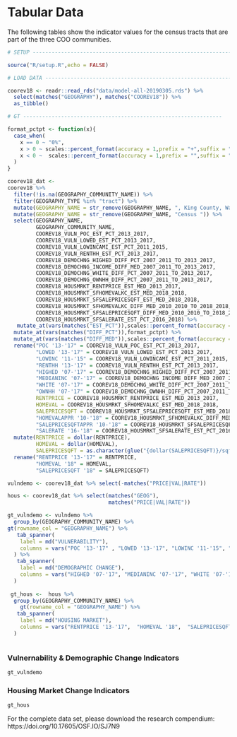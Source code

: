 # Tabular Data

The following tables show the indicator values for the census tracts that are part of the three COO communities.

```r

# SETUP -------------------------------------------------------------------

source("R/setup.R",echo = FALSE)

# LOAD DATA ---------------------------------------------------------------

coorev18 <- readr::read_rds("data/model-all-20190305.rds") %>% 
  select(matches("GEOGRAPHY"), matches("COOREV18")) %>%  
  as_tibble() 

# GT ---------------------------------------------------------------

format_pctpt <- function(x){
  case_when(
    x == 0 ~ "0%",
    x > 0 ~ scales::percent_format(accuracy = 1,prefix = "+",suffix = "%pts.")(x),
    x < 0 ~  scales::percent_format(accuracy = 1,prefix = "",suffix = "%pts.")(x)
  )
}

coorev18_dat <- 
coorev18 %>% 
  filter(!is.na(GEOGRAPHY_COMMUNITY_NAME)) %>% 
  filter(GEOGRAPHY_TYPE %in% "tract") %>% 
  mutate(GEOGRAPHY_NAME = str_remove(GEOGRAPHY_NAME, ", King County, Washington")) %>% 
  mutate(GEOGRAPHY_NAME = str_remove(GEOGRAPHY_NAME, "Census ")) %>% 
  select(GEOGRAPHY_NAME, 
         GEOGRAPHY_COMMUNITY_NAME,
         COOREV18_VULN_POC_EST_PCT_2013_2017,
         COOREV18_VULN_LOWED_EST_PCT_2013_2017, 
         COOREV18_VULN_LOWINCAMI_EST_PCT_2011_2015,
         COOREV18_VULN_RENTHH_EST_PCT_2013_2017,
         COOREV18_DEMOCHNG_HIGHED_DIFF_PCT_2007_2011_TO_2013_2017,
         COOREV18_DEMOCHNG_INCOME_DIFF_MED_2007_2011_TO_2013_2017,
         COOREV18_DEMOCHNG_WHITE_DIFF_PCT_2007_2011_TO_2013_2017,
         COOREV18_DEMOCHNG_OWNHH_DIFF_PCT_2007_2011_TO_2013_2017,
         COOREV18_HOUSMRKT_RENTPRICE_EST_MED_2013_2017,
         COOREV18_HOUSMRKT_SFHOMEVALKC_EST_MED_2018_2018,
         COOREV18_HOUSMRKT_SFSALEPRICESQFT_EST_MED_2018_2018,
         COOREV18_HOUSMRKT_SFHOMEVALKC_DIFF_MED_2010_2010_TO_2018_2018,
         COOREV18_HOUSMRKT_SFSALEPRICESQFT_DIFF_MED_2010_2010_TO_2018_2018,
         COOREV18_HOUSMRKT_SFSALERATE_EST_PCT_2016_2018) %>% 
   mutate_at(vars(matches("EST_PCT")),scales::percent_format(accuracy = 1)) %>% 
  mutate_at(vars(matches("DIFF_PCT")),format_pctpt) %>% 
  mutate_at(vars(matches("DIFF_MED")),scales::percent_format(accuracy = 1)) %>%  
  rename("POC '13-'17" = COOREV18_VULN_POC_EST_PCT_2013_2017,
         "LOWED '13-'17" = COOREV18_VULN_LOWED_EST_PCT_2013_2017, 
         "LOWINC '11-'15" = COOREV18_VULN_LOWINCAMI_EST_PCT_2011_2015,
         "RENTHH '13-'17" = COOREV18_VULN_RENTHH_EST_PCT_2013_2017,
         "HIGHED '07-'17" = COOREV18_DEMOCHNG_HIGHED_DIFF_PCT_2007_2011_TO_2013_2017,
         "MEDIANINC '07-'17" = COOREV18_DEMOCHNG_INCOME_DIFF_MED_2007_2011_TO_2013_2017,
         "WHITE '07-'17" = COOREV18_DEMOCHNG_WHITE_DIFF_PCT_2007_2011_TO_2013_2017,
         "OWNHH '07-'17" = COOREV18_DEMOCHNG_OWNHH_DIFF_PCT_2007_2011_TO_2013_2017,
         RENTPRICE = COOREV18_HOUSMRKT_RENTPRICE_EST_MED_2013_2017,
         HOMEVAL = COOREV18_HOUSMRKT_SFHOMEVALKC_EST_MED_2018_2018,
         SALEPRICESQFT = COOREV18_HOUSMRKT_SFSALEPRICESQFT_EST_MED_2018_2018,
         "HOMEVALAPPR '10-'18" = COOREV18_HOUSMRKT_SFHOMEVALKC_DIFF_MED_2010_2010_TO_2018_2018,
         "SALEPRICESQFTAPPR '10-'18" = COOREV18_HOUSMRKT_SFSALEPRICESQFT_DIFF_MED_2010_2010_TO_2018_2018,
         "SALERATE '16-'18" = COOREV18_HOUSMRKT_SFSALERATE_EST_PCT_2016_2018) %>% 
  mutate(RENTPRICE = dollar(RENTPRICE),
         HOMEVAL = dollar(HOMEVAL),
         SALEPRICESQFT = as.character(glue("{dollar(SALEPRICESQFT)}/sqft"))) %>% 
  rename("RENTPRICE '13-'17" = RENTPRICE,
         "HOMEVAL '18" = HOMEVAL,
         "SALEPRICESQFT '18" = SALEPRICESQFT)

vulndemo <- coorev18_dat %>% select(-matches("PRICE|VAL|RATE"))

hous <- coorev18_dat %>% select(matches("GEOG"),
                                matches("PRICE|VAL|RATE"))

gt_vulndemo <- vulndemo %>% 
  group_by(GEOGRAPHY_COMMUNITY_NAME) %>%  
gt(rowname_col = "GEOGRAPHY_NAME") %>% 
   tab_spanner(
    label = md("VULNERABILITY"),
    columns = vars("POC '13-'17" , "LOWED '13-'17", "LOWINC '11-'15", "RENTHH '13-'17")
  ) %>%  
   tab_spanner(
    label = md("DEMOGRAPHIC CHANGE"),
    columns = vars("HIGHED '07-'17", "MEDIANINC '07-'17", "WHITE '07-'17", "OWNHH '07-'17")
  ) 
  
 gt_hous <-  hous %>% 
  group_by(GEOGRAPHY_COMMUNITY_NAME) %>%   
    gt(rowname_col = "GEOGRAPHY_NAME") %>% 
   tab_spanner(
    label = md("HOUSING MARKET"),
    columns = vars("RENTPRICE '13-'17",  "HOMEVAL '18",  "SALEPRICESQFT '18", "HOMEVALAPPR '10-'18", "SALEPRICESQFTAPPR '10-'18", "SALERATE '16-'18")
  )



```

### Vulnernability & Demographic Change Indicators {-}

```r
gt_vulndemo
```


### Housing Market Change Indicators {-}
```r
gt_hous
```

For the complete data set, please download the research compendium: https://doi.org/10.17605/OSF.IO/SJ7N9